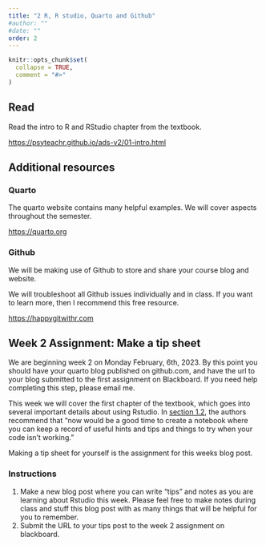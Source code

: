 ```yaml
---
title: "2 R, R studio, Quarto and Github"
#author: ""
#date: ""
order: 2 
---
```


```r
knitr::opts_chunk$set(
  collapse = TRUE,
  comment = "#>"
)
```


## Read

Read the intro to R and RStudio chapter from the textbook.

<https://psyteachr.github.io/ads-v2/01-intro.html>

## Additional resources

### Quarto

The quarto website contains many helpful examples. We will cover aspects throughout the semester.

<https://quarto.org>

### Github

We will be making use of Github to store and share your course blog and website. 

We will troubleshoot all Github issues individually and in class. If you want to learn more, then I recommend this free resource.

<https://happygitwithr.com>

## Week 2 Assignment: Make a tip sheet

We are beginning week 2 on Monday February, 6th, 2023. By this point you should have your quarto blog published on github.com, and have the url to your blog submitted to the first assignment on Blackboard. If you need help completing this step, please email me. 

This week we will cover the first chapter of the textbook, which goes into several important details about using Rstudio. In [section 1.2](https://psyteachr.github.io/ads-v2/01-intro.html#sec-intro-sessions), the authors recommend that "now would be a good time to create a notebook where you can keep a record of useful hints and tips and things to try when your code isn’t working." 

Making a tip sheet for yourself is the assignment for this weeks blog post.

### Instructions

1. Make a new blog post where you can write "tips" and notes as you are learning about Rstudio this week. Please feel free to make notes during class and stuff this blog post with as many things that will be helpful for you to remember. 
2. Submit the URL to your tips post to the week 2 assignment on blackboard.


